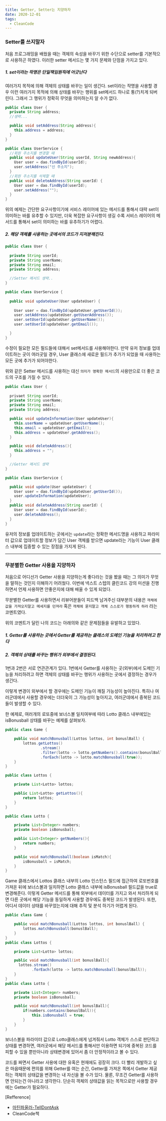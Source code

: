 ```yaml
---
title: Getter, Setter는 지양하자
date: 2020-12-01
tags:
  - CleanCode
---  
```


### Setter를 쓰지말자
처음 프로그래밍을 배웠을 때는 객체의 속성을 바꾸기 위한 수단으로 
setter를 기본적으로 사용하곤 하였다. 
이러한 setter 메서드는 몇 가지 문제와 단점을 가지고 있다.

##### 1. set이라는 작명은 단일책임원칙에 어긋난다  

여러가지 목적에 의해 객체의 상태를 바꾸는 일이 생긴다. set이라는 작명을 사용할 경우
이런 여러가지 목적에 의해 상태를 바꾸는 행위를 set메서드 하나로 퉁(?)치게 되버린다. 그래서 그 행위가
정확히 무엇을 의미하는지 알 수가 없다.

~~~java
public class User {
  private String address;
  //생략...

  public void setAddress(String address){
    this.address = address;
  }
}

public class UserService {
  //회원 주소지를 변경할 때
  public void updateUser(String userId, String newAddress){
    User user = dao.findById(userId);
    user.setAddress("신 주소지");
  }
  //회원 주소지를 삭제할 때
  public void deleteAddress(String userId) {
    User user = dao.findById(userId);
    user.setAddress("");
  }
}
~~~
위의 예제는 간단한 요구사항이기에 서비스 레이어에 있는 메서드를 통해서 
대략 set이 의미하는 바를 유추할 수 있지만, 더욱 복잡한 요구사항이 생길 수록
서비스 레이어의 메서드를 통해서 set이 의미하는 바를 유추하기가 어렵다. 


##### 2. 해당 객체를 사용하는 곳에서의 코드가 지저분해진다.

~~~java 
public class User {
  
  private String userId;
  private String userName;
  private String email;
  private String address;

  //Setter 메서드 생략..
}

public class UserService {
  
  public void updateUser(User updateUser) {
    
    User user = dao.findById(updateUser.getUserId());
    user.setAddress(updateUser.getUserAddress());
    user.setUserId(updateUser.getUserName());
    user.setUserId(updateUser.getEmail());

  }
}
~~~

수정이 필요한 모든 필드들에 대해서 set메서드를 사용해야한다. 만약 유저 정보를
업데이트하는 곳이 여러곳일 경우, User 클래스에 새로운 필드가 추가가 되었을 때
사용하는 모든 곳에 추가가 되어야한다. 

위와 같은 Setter 메서드를 사용하는 대신 `의미가 명확한 메서드`의 사용만으로 
더 좋은 코드의 구조를 가질 수 있다. 

~~~java
public class User {
  
  privaet String userId;
  private String userName;
  private String email;
  private String address;

  public void updateInformation(User updateUser){
    this.userName = updateUser.getUserName();
    this.email = updateUser.getEmail();
    this.address = updateUser.getAddress();
  }

  public void deleteAddress(){
    this.address = "";
  }

  //Getter 메서드 생략
}

public class UserService {

  public void update(User updateUser) {
    User user = dao.findById(updateUser.getUserId());
    user.updateInformation(updateUser);
  }
  public void deleteAddress(String userId) {
    User user = dao.findById(userId);
    user.deleteAddress();
  }
}
~~~

유저의 정보를 업데이트하는 곳에서는 `update`라는 정확한 메서드명을 사용하고 파라미터 값으로 업데이트할 정보가 
담긴 User 객체를 받으면 update라는 기능이 User 클래스 내부에 집중할 수 있는 장점을 가지게 된다. 

---

### 무분별한 Getter 사용을 지양하자

처음으로 어디선가 Getter 사용을 지양하는게 좋다라는 것을 봤을 때는 그 의미가 무엇을 말하는 것인지 이해하기 어려웠다.
이번에 넥스트 스텝의 클린코드 강의 미션을 진행하면서 언제 사용하면 안좋은지에 대해 배울 수 있게 되었다. 

무분별한 Getter를 사용하면서 리뷰어분들이 피드백 남겨주신 대부분의 내용은 `객체에 값을 가져오지말고 메세지를 던져라`
혹은 `객체에 묻지말고 객체 스스로가 행동하게 하라` 라는 코멘트였다. 

위의 코멘트가 달린 나의 코드는 아래의와 같은 문제점들을 유발하고 있었다.

##### 1. Getter를 사용하는 곳에서 Getter를 제공하는 클래스의 도메인 기능을 처리하려고 한다
##### 2. 객체의 상태를 바꾸는 행위가 외부에서 결정된다. 

1번과 2번은 서로 연관관계가 있다. 1번에서 Getter를 사용하는 곳(외부)에서 도메인 기능을 처리하려고 하면
객체의 상태를 바꾸는 행위가 사용하는 곳에서 결정하는 경우가 생긴다. 

이렇게 변경이 외부에서 할 경우에는 도메인 기능이 깨질 가능성이 높아진다. 특히나 여러군데에서 사용할 경우에는
더더욱이 그 가능성이 높아지고, 여러군데에서 중복된 코드들이 발생할 수 있다. 

한 예제로, 여러개의 로또중에 보너스볼 일치여부에 따라 Lotto 클래스 내부에있는 isBonusball 상태를 바꾸는 
예제를 살펴보자.

~~~java 
public class Game {

    public void matchBonusball(Lottos lottos, int bonuslBall) {
        lottos.getLottos()
                .stream()
                .filter(lotto -> lotto.getNumbers().contains(bonuslBall))
                .forEach(lotto -> lotto.matchBonusball(true));
    }
}

public class Lottos {

    private List<Lotto> lottos;

    public List<Lotto> getLottos(){
        return lottos;
    }
}

public class Lotto {

    private List<Integer> numbers;
    private boolean isBonusball;

    public List<Integer> getNumbers(){
        return numbers;
    }

    public void matchBonusball(boolean isMatch){
        isBonusball = isMatch;
    }
}
~~~

Game 클래스에서 Lottos 클래스 내부의 Lotto 인스턴스 필드에 접근하여 로또번호를 가져온 뒤에 보너스볼과 일치하면
Lotto 클래스 내부에 isBonusball 필드값을 true로 변경해준다. 이렇게 Getter 메서드를 통해 외부에서 데이터를 가지고 와서 처리하게 되면
다른 곳에서 해당 기능을 동일하게 사용할 경우에도 중복된 코드가 발생된다. 또한, 어디서 데이터 상태를 바꾸었는지에 
대해 추적 및 분석 하기가 어렵게 된다.

~~~java 
public class Game {

    public void matchBonusball(Lottos lottos, int bonuslBall) {
        lottos.matchBonusball(bonuslBall);
    }
}
public class Lottos {

    private List<Lotto> lottos;

    public void matchBonusball(int bonuslBall){
      lottos.stream()
            .forEach(lotto -> lotto.matchBonusball(bonuslBall));
    }
}
public class Lotto {

    private List<Integer> numbers;
    private boolean isBonusball;

    public void matchBonusball(int bonuslBall){
        if(numbers.contains(bonuslBall)){
            this.isBonusball = true;
        }
    }
}
~~~
보너스볼을 파라미터 값으로 Lotto클래스에게 넘겨줘서 Lotto 객체가 스스로 판단하고 상태를 변경하면, 여러곳에서 
해당 메서드를 통해서만 이용하면 되기에 중복된 코드를 피할 수 있을 뿐만아니라 상태변경에 있어서 좀 더 안정적이라고 볼 수 있다. 


코드를 짜면서 Getter 사용에 대한 유혹은 현재에도 굉장히 크다. 더 빨리 개발하고 싶은 마음때문에 편의를 위해
Getter를 여는 순간, Getter를 가져온 쪽에서 Getter 제공하는 객체의 상태값을 변경하는 내 자신을 볼 수가 있다.
물론, 무조건 Getter를 사용하면 안되는건 아니라고 생각한다. 단순히 객체의 상태값을 읽는 목적으로만 사용할 경우에는 
Getter가 필요하다. 

[Refference]
- [마틴파울러-TellDontAsk](https://martinfowler.com/bliki/TellDontAsk.html)
- CleanCode책 
